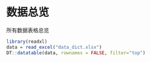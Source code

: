 # 数据总览

所有数据表格总览

```r
library(readxl)
data = read_excel("data_dict.xlsx")
DT::datatable(data, rownames = FALSE, filter="top")
```

